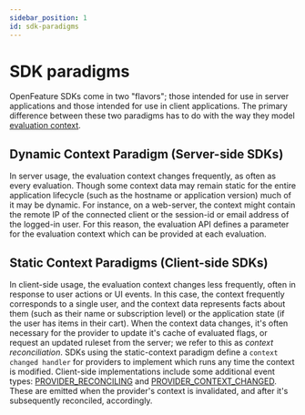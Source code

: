 ```yaml
---
sidebar_position: 1
id: sdk-paradigms
---
```


# SDK paradigms

OpenFeature SDKs come in two "flavors"; those intended for use in server applications and those intended for use in client applications.
The primary difference between these two paradigms has to do with the way they model [evaluation context](/specification/sections/evaluation-context).

## Dynamic Context Paradigm (Server-side SDKs)

In server usage, the evaluation context changes frequently, as often as every evaluation.
Though some context data may remain static for the entire application lifecycle (such as the hostname or application version) much of it may be dynamic.
For instance, on a web-server, the context might contain the remote IP of the connected client or the session-id or email address of the logged-in user.
For this reason, the evaluation API defines a parameter for the evaluation context which can be provided at each evaluation.

## Static Context Paradigms (Client-side SDKs)

In client-side usage, the evaluation context changes less frequently, often in response to user actions or UI events.
In this case, the context frequently corresponds to a single user, and the context data represents facts about them (such as their name or subscription level) or the application state (if the user has items in their cart).
When the context data changes, it's often necessary for the provider to update it's cache of evaluated flags, or request an updated ruleset from the server; we refer to this as _context reconciliation_.
SDKs using the static-context paradigm define a `context changed handler` for providers to implement which runs any time the context is modified.
Client-side implementations include some additional event types: [PROVIDER_RECONCILING](/docs/reference/concepts/events#provider_reconciling-static-contextclient-side-only) and [PROVIDER_CONTEXT_CHANGED](/docs/reference/concepts/events#provider_context_changed-static-contextclient-side-only).
These are emitted when the provider's context is invalidated, and after it's subsequently reconciled, accordingly.
